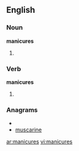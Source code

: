 ==English==

===Noun===
'''manicures'''

# {{plural of|[[manicure]]}}

===Verb===
'''manicures'''

# {{third-person singular of|[[manicure]]}}

===Anagrams===
* {{alphagram|aceimnrsu}}
* [[muscarine#English|muscarine]]

[[ar:manicures]]
[[vi:manicures]]